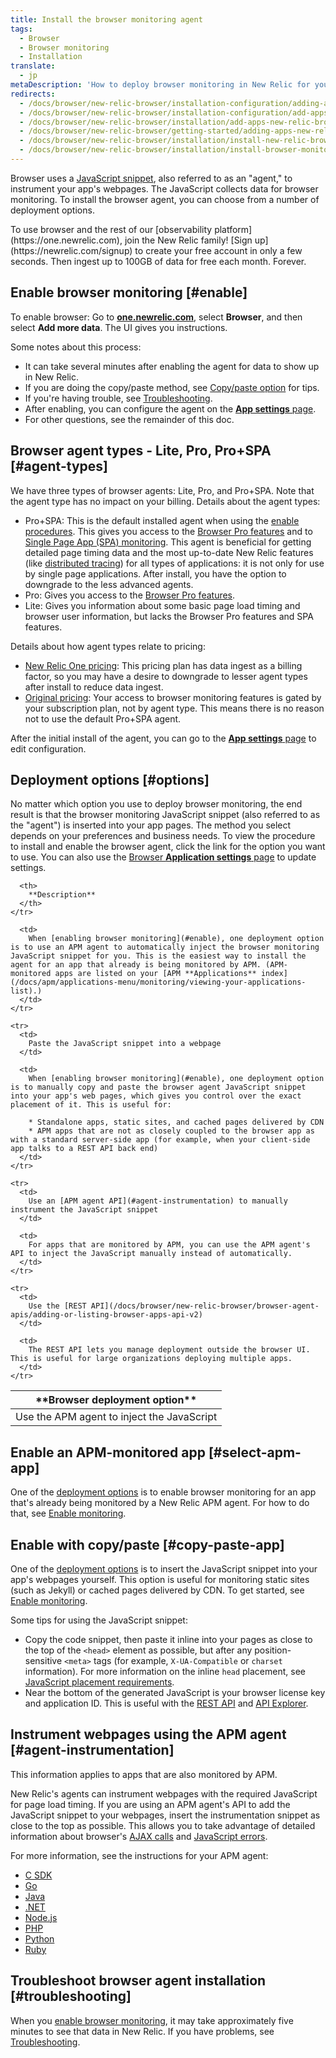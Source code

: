 ```yaml
---
title: Install the browser monitoring agent
tags:
  - Browser
  - Browser monitoring
  - Installation
translate:
  - jp
metaDescription: 'How to deploy browser monitoring in New Relic for your apps, including UI, copy/paste, and API options.'
redirects:
  - /docs/browser/new-relic-browser/installation-configuration/adding-apps-new-relic-browser
  - /docs/browser/new-relic-browser/installation-configuration/add-apps-new-relic-browser
  - /docs/browser/new-relic-browser/installation/add-apps-new-relic-browser
  - /docs/browser/new-relic-browser/getting-started/adding-apps-new-relic-browser
  - /docs/browser/new-relic-browser/installation/install-new-relic-browser-agent
  - /docs/browser/new-relic-browser/installation/install-browser-monitoring-agent
---
```


Browser uses a [JavaScript snippet](/docs/browser/new-relic-browser/page-load-timing/instrumentation-page-load-timing), also referred to as an "agent," to instrument your app's webpages. The JavaScript collects data for browser monitoring. To install the browser agent, you can choose from a number of deployment options.

<Callout variant="tip">
  To use browser and the rest of our [observability platform](https://one.newrelic.com), join the New Relic family! [Sign up](https://newrelic.com/signup) to create your free account in only a few seconds. Then ingest up to 100GB of data for free each month. Forever.
</Callout>

## Enable browser monitoring [#enable]

To enable browser: Go to **[one.newrelic.com](https://one.newrelic.com)**, select **Browser**, and then select **Add more data**. The UI gives you instructions. 

Some notes about this process: 
* It can take several minutes after enabling the agent for data to show up in New Relic. 
* If you are doing the copy/paste method, see [Copy/paste option](#copy-paste-app) for tips. 
* If you're having trouble, see [Troubleshooting](/docs/browser/browser-monitoring/troubleshooting/troubleshoot-your-browser-monitoring-installation).
* After enabling, you can configure the agent on the [**App settings** page](/docs/browser/new-relic-browser/configuration/browser-app-settings-page). 
* For other questions, see the remainder of this doc. 

## Browser agent types - Lite, Pro, Pro+SPA [#agent-types]

We have three types of browser agents: Lite, Pro, and Pro+SPA. Note that the agent type has no impact on your billing. Details about the agent types: 

* Pro+SPA: This is the default installed agent when using the [enable procedures](#enable). This gives you access to the [Browser Pro features](/docs/browser/new-relic-browser/browser-pro-features) and to [Single Page App (SPA) monitoring](/docs/browser/single-page-app-monitoring/get-started/introduction-single-page-app-monitoring/). This agent is beneficial for getting detailed page timing data and the most up-to-date New Relic features (like [distributed tracing](/docs/browser/new-relic-browser/browser-pro-features/browser-data-distributed-tracing)) for all types of applications: it is not only for use by single page applications. After install, you have the option to downgrade to the less advanced agents.  
* Pro: Gives you access to the [Browser Pro features](/docs/browser/new-relic-browser/browser-pro-features).
* Lite: Gives you information about some basic page load timing and browser user information, but lacks the Browser Pro features and SPA features.

Details about how agent types relate to pricing: 

* [New Relic One pricing](/docs/accounts/accounts-billing/new-relic-one-pricing-billing/new-relic-one-pricing-billing): This pricing plan has data ingest as a billing factor, so you may have a desire to downgrade to lesser agent types after install to reduce data ingest. 
* [Original pricing](/docs/accounts/original-accounts-billing/product-pricing/product-based-pricing): Your access to browser monitoring features is gated by your subscription plan, not by agent type. This means there is no reason not to use the default Pro+SPA agent. 

After the initial install of the agent, you can go to the [**App settings** page](/docs/browser/new-relic-browser/configuration/browser-app-settings-page) to edit configuration. 


## Deployment options [#options]

No matter which option you use to deploy browser monitoring, the end result is that the browser monitoring JavaScript snippet (also referred to as the "agent") is inserted into your app pages. The method you select depends on your preferences and business needs. To view the procedure to install and enable the browser agent, click the link for the option you want to use. You can also use the [Browser **Application settings** page](/docs/browser/new-relic-browser/configuration/browser-settings-ui-options-apdex-geography) to update settings.

<table>
  <thead>
    <tr>
      <th width={200}>
        **Browser deployment option**
      </th>

      <th>
        **Description**
      </th>
    </tr>
  </thead>

  <tbody>
    <tr>
      <td>
        Use the APM agent to inject the JavaScript
      </td>

      <td>
        When [enabling browser monitoring](#enable), one deployment option is to use an APM agent to automatically inject the browser monitoring JavaScript snippet for you. This is the easiest way to install the agent for an app that already is being monitored by APM. (APM-monitored apps are listed on your [APM **Applications** index](/docs/apm/applications-menu/monitoring/viewing-your-applications-list).)
      </td>
    </tr>

    <tr>
      <td>
        Paste the JavaScript snippet into a webpage
      </td>

      <td>
        When [enabling browser monitoring](#enable), one deployment option is to manually copy and paste the browser agent JavaScript snippet into your app's web pages, which gives you control over the exact placement of it. This is useful for:

        * Standalone apps, static sites, and cached pages delivered by CDN
        * APM apps that are not as closely coupled to the browser app as with a standard server-side app (for example, when your client-side app talks to a REST API back end)
      </td>
    </tr>

    <tr>
      <td>
        Use an [APM agent API](#agent-instrumentation) to manually instrument the JavaScript snippet
      </td>

      <td>
        For apps that are monitored by APM, you can use the APM agent's API to inject the JavaScript manually instead of automatically.
      </td>
    </tr>

    <tr>
      <td>
        Use the [REST API](/docs/browser/new-relic-browser/browser-agent-apis/adding-or-listing-browser-apps-api-v2)
      </td>

      <td>
        The REST API lets you manage deployment outside the browser UI. This is useful for large organizations deploying multiple apps.
      </td>
    </tr>


  </tbody>
</table>

## Enable an APM-monitored app [#select-apm-app]

One of the [deployment options](#options) is to enable browser monitoring for an app that's already being monitored by a New Relic APM agent. For how to do that, see [Enable monitoring](#enable). 


## Enable with copy/paste [#copy-paste-app]

One of the [deployment options](#options) is to insert the JavaScript snippet into your app's webpages yourself. This option is useful for monitoring static sites (such as Jekyll) or cached pages delivered by CDN. To get started, see [Enable monitoring](#enable).

Some tips for using the JavaScript snippet: 

* Copy the code snippet, then paste it inline into your pages as close to the top of the `<head>` element as possible, but after any position-sensitive `<meta>` tags (for example, `X-UA-Compatible` or `charset` information). For more information on the inline `head` placement, see [JavaScript placement requirements](https://docs.newrelic.com/docs/browser/new-relic-browser/page-load-timing-resources/instrumentation-browser-monitoring#javascript-placement).
* Near the bottom of the generated JavaScript is your browser license key and application ID. This is useful with the [REST API](/docs/apis/rest-api-v2/browser-examples-v2) and [API Explorer](/docs/apis/rest-api-v2/api-explorer-v2/getting-started-new-relics-api-explorer).


## Instrument webpages using the APM agent [#agent-instrumentation]

This information applies to apps that are also monitored by APM.

New Relic's agents can instrument webpages with the required JavaScript for page load timing. If you are using an APM agent's API to add the JavaScript snippet to your webpages, insert the instrumentation snippet as close to the top as possible. This allows you to take advantage of detailed information about browser's [AJAX calls](/docs/browser/new-relic-browser/dashboard-details/ajax-dashboard) and [JavaScript errors](/docs/browser/new-relic-browser/dashboard-details/javascript-errors-dashboard).

For more information, see the instructions for your APM agent:

* [C SDK](/docs/agents/c-sdk/instrumentation/guide-using-c-sdk-api/#browser)
* [Go](/docs/agents/go-agent/features/install-new-relic-browser-go-apps)
* [Java](/docs/agents/java-agent/instrumentation/page-load-timing-java)
* [.NET](/docs/agents/net-agent/features/page-load-timing-net)
* [Node.js](/docs/agents/nodejs-agent/supported-features/page-load-timing-nodejs)
* [PHP](/docs/agents/php-agent/features/page-load-timing-php)
* [Python](/docs/agents/python-agent/supported-features/page-load-timing-python)
* [Ruby](/docs/agents/ruby-agent/features/page-load-timing-ruby)

## Troubleshoot browser agent installation [#troubleshooting]

When you [enable browser monitoring](#enable), it may take approximately five minutes to see that data in New Relic. If you have problems, see [Troubleshooting](/docs/browser/new-relic-browser/getting-started/troubleshooting-browser-monitoring).
